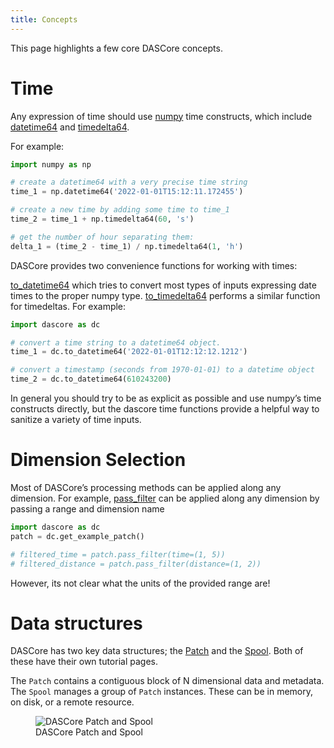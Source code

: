 ```yaml
---
title: Concepts
---
```

This page highlights a few core DASCore concepts.

# Time

Any expression of time should use [numpy](https://numpy.org/doc/stable/reference/arrays.datetime.html) time
constructs, which include [datetime64](https://numpy.org/doc/stable/reference/arrays.scalars.html#numpy.datetime64)
and [timedelta64](https://numpy.org/doc/stable/reference/arrays.scalars.html#numpy.timedelta64).

For example:

```python
import numpy as np

# create a datetime64 with a very precise time string
time_1 = np.datetime64('2022-01-01T15:12:11.172455')

# create a new time by adding some time to time_1
time_2 = time_1 + np.timedelta64(60, 's')

# get the number of hour separating them:
delta_1 = (time_2 - time_1) / np.timedelta64(1, 'h')
```

DASCore provides two convenience functions for working with times:

[to_datetime64](`dc.utils.time.to_datetime64`) which tries to convert most types of inputs expressing date times
to the proper numpy type. [to_timedelta64](`dc.utils.time.to_datetime64`) performs a similar function for
timedeltas. For example:

```python
import dascore as dc

# convert a time string to a datetime64 object.
time_1 = dc.to_datetime64('2022-01-01T12:12:12.1212')

# convert a timestamp (seconds from 1970-01-01) to a datetime object
time_2 = dc.to_datetime64(610243200)
```

In general you should try to be as explicit as possible and use numpy's time constructs directly, but the
dascore time functions provide a helpful way to sanitize a variety of time inputs.

# Dimension Selection

Most of DASCore's processing methods can be applied along any dimension. For example,
[pass_filter](`dascore.proc.filter.pass_filter`) can be applied along any dimension by passing a range and
dimension name

```python
import dascore as dc
patch = dc.get_example_patch()

# filtered_time = patch.pass_filter(time=(1, 5))
# filtered_distance = patch.pass_filter(distance=(1, 2))
```

 However, its not clear what the units of the provided range are!

# Data structures

DASCore has two key data structures; the [Patch](patch.qmd) and the [Spool](spool.qmd).
Both of these have their own tutorial pages.

The `Patch` contains a contiguous block of N dimensional data and metadata.
The `Spool` manages a group of `Patch` instances. These can be in memory, on
disk, or a remote resource.

![DASCore Patch and Spool](../_static/patch_n_spool.png){#fig-patch_n_spool}
